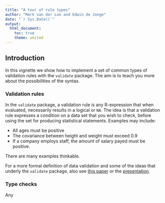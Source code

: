 ```yaml
---
title: "A tour of rule types"
author: "Mark van der Loo and Edwin de Jonge"
date: "`r Sys.Date()`"
output: 
  html_document:
    toc: true
    theme: united
---
```


## Introduction
In this vignette we show how to implement a set of common types of validation
rules with  the `validate` package. The aim is to teach you more about the
possibilities of the syntax.

### Validation rules

In the `validate` package, a validation rule is any R-expression that when evaluated,
necessarily results in a logical or `NA`. The idea is that a validation rule expresses
a condition on a data set that you wish to check, before using the set for producing
statistical statements. Examples may include:

- All ages must be positive
- The covariance between height and weight must exceed 0.9
- If a company employs staff, the amount of salary payed must be positive.

There are many examples thinkable. 

For a more formal definition of data validation and some of the ideas that underly the 
`validate` package, also see [this paper](http://www.markvanderloo.eu/files/statistics/WP_5_Netherlands_A_formal_typology_of_data_validation_functions.pdf) or the [presentation](http://www.unece.org/fileadmin/DAM/stats/documents/ece/ces/ge.44/2015/mtg1/PPT_5_Netherlands_A_formal_typology_of_data_validation_functions.pdf).


### Type checks
Any 






